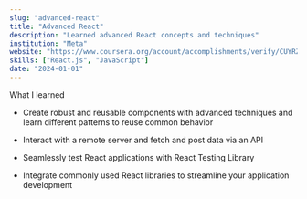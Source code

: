 ```yaml
---
slug: "advanced-react"
title: "Advanced React"
description: "Learned advanced React concepts and techniques"
institution: "Meta"
website: "https://www.coursera.org/account/accomplishments/verify/CUYRZ6XRFNGJ"
skills: ["React.js", "JavaScript"]
date: "2024-01-01"
---
```


What I learned

- Create robust and reusable components with advanced techniques and learn different patterns to reuse common behavior

- Interact with a remote server and fetch and post data via an API

- Seamlessly test React applications with React Testing Library

- Integrate commonly used React libraries to streamline your application development
